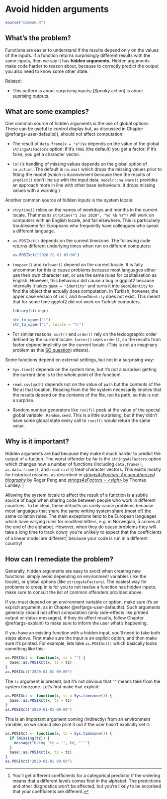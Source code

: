 # Avoid hidden arguments {#args-hidden}

```r
source("common.R")
```

## What's the problem?

Functions are easier to understand if the results depend only on the values of the inputs. If a function returns surprisingly different results with the same inputs, then we say it has __hidden arguments__. Hidden arguments make code harder to reason about, because to correctly predict the output you also need to know some other state.

Related:

* This pattern is about surprising inputs; [Spooky action] is about
  suprising outputs.

## What are some examples?

One common source of hidden arguments is the use of global options. These can be useful to control display but, as discussed in Chapter \@ref(args-user-defaults)), should not affect computation:

*   The result of `data.frame(x = "a")$x` depends on the value of the global
    `stringsAsFactors` option: if it's `TRUE` (the default) you get a factor;
    if it's false, you get a character vector. 
  
*   `lm()`'s handling of missing values depends on the global option of
    `na.action`. The default is `na.omit` which drops the missing values
    prior to fitting the model (which is inconvenient because then the results 
    of `predict()` don't line up with the input data. `modelr::na.warn()`
    provides an approach more in line with other base behaviours: it drops 
    missing values with a warning.)

Another common source of hidden inputs is the system locale:
  
*   `strptime()` relies on the names of weekdays and months in the current 
    locale. That means `strptime("1 Jan 2020", "%d %b %Y")` will work on 
    computers with an English locale, and fail elsewhere. This is particularly
    troublesome for Europeans who frequently have colleagues who speak a 
    different language.
  
*  `as.POSIXct()` depends on the current timezone. The following code returns
   different underlying times when run on different computers:

    ```r
    as.POSIXct("2020-01-01 09:00")
    ```
  
*   `toupper()` and `tolower()` depend on the current locale. It is faily 
    uncommon for this to cause problems because most languages either
    use their own character set, or use the same rules for capitalisation as 
    English. However, this behaviour did cause a bug in ggplot2 because 
    internally it takes `geom = "identity"` and turns it into `GeomIdentity` 
    to find the object that actually does computation. In Turkish, however, the 
    upper case version of i is İ, and `Geomİdentity` does not exist. This 
    meant that for some time ggplot2 did not work on Turkish computers.
  
    ```r
    library(stringr)
    
    str_to_upper("i")
    str_to_upper("i", locale = "tr")
    ```
  
*   For similar reasons, `sort()` and `order()` rely on the lexicographic
    order defined by the current locale. `factor()` uses `order()`, so the
    results from factor depend implicitly on the current locale. (This is
    not an imaginary problem as this 
    [SO question](https://stackoverflow.com/questions/39339489)) attests).

Some functions depend on external settings, but not in a surprising way:
  
* `Sys.time()` depends on the system time, but it's not a surprise: getting
  the current time is to the whole point of the function!

* `read.csv(path)` depends not on the value of `path` but the contents of the 
  file at that location. Reading from the file system necessarily implies that
  the results depend on the contents of the file, not its path, so this is not
  a surprise.

* Random number generators like `runif()` peek at the value of the special 
  global variable `.Random.seed`. This is a little surprising, but if they 
  didn't have some global state every call to `runif()` would return the 
  same value.

## Why is it important?

Hidden arguments are bad because they make it much harder to predict the output of a fuction. The worst offender by far is the `stringsAsFactors` option which changes how a number of functions (including `data.frame()`, `as.data.frame()`, and `read.csv()`) treat character vectors. This exists mostly for historical reasons, as described in [*stringsAsFactors: An unauthorized biography*](http://simplystatistics.org/2015/07/24/stringsasfactors-an-unauthorized-biography/) by Roger Peng and [*stringsAsFactors = \<sigh\>*](http://notstatschat.tumblr.com/post/124987394001/stringsasfactors-sigh)
by Thomas Lumley. )

Allowing the system locale to affect the result of a function is a subtle source of bugs when sharing code between people who work in different countries. To be clear, these defaults on rarely cause problems because most languages that share the same writing system share (most of) the same collation rules. The main exceptions tend to be European languages which have varying rules for modified letters, e.g. in Norwegian, å comes at the end of the alphabet. However, when they do cause problems they will take a long time to track down: you're unlikely to expect that the coefficients of a linear model are different[^alpha-contrast] because your code is run in a different country! 

[^alpha-contrast]: You'll get different coefficients for a categorical predictor if the ordering means that a different levels comes first in the alphabet. The predictions and other diagnostics won't be affected, but you're likely to be surprised that your coefficients are different.

## How can I remediate the problem?

Generally, hidden arguments are easy to avoid when creating new functions: simply avoid depending on environment variables (like the locale), or global options (like `stringsAsFactors`). The easiest way for problems to creep in is for you to not realise a function has hidden inputs; make sure to consult the list of common offenders provided above.

If you must depend on an environment variable or option, make sure it's an explicit argument, as in Chapter \@ref(args-user-defautlts). Such arguments generally should not affect computation (only side-effects like printed output or status messages); if they do affect results, follow Chapter \@ref(args-explain) to make sure to inform the user what's happening.

If you have an existing function with a hidden input, you'll need to take both steps above. First make sure the input is an explicit option, and then make sure it's printed. For example, lets take `as.POSIXct()` which basically looks something like this:

```r
as.POSIXct <- function(x, tz = "") {
  base::as.POSIXct(x, tz = tz)
}
as.POSIXct("2020-01-01 09:00")
```

The `tz` argument is present, but it's not obvious that `""` means take from the system timezone. Let's first make that explicit:

```r
as.POSIXct <- function(x, tz = Sys.timezone()) {
  base::as.POSIXct(x, tz = tz)
}
as.POSIXct("2020-01-01 09:00")
```

This is an important argument coming (indirectly) from an environment variable, so we should also print it out if the user hasn't explicitly set it:

```r
as.POSIXct <- function(x, tz = Sys.timezone()) {
  if (missing(tz)) {
    message("Using `tz = '", tz, "'`")
  }
  base::as.POSIXct(x, tz = tz)
}
as.POSIXct("2020-01-01 09:00")
```


